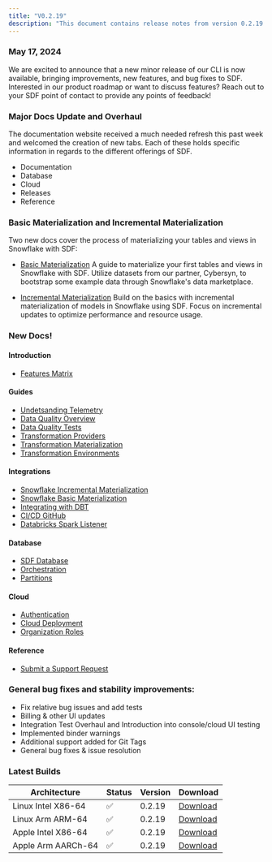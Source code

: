 ```yaml
---
title: "V0.2.19"
description: "This document contains release notes from version 0.2.19 of SDF."
---
```

### May 17, 2024

We are excited to announce that a new minor release of our CLI is now available, bringing
 improvements, new features, and bug fixes to SDF. Interested in our product roadmap or want to 
discuss features? Reach out to your SDF point of contact to provide any points of feedback!

### Major Docs Update and Overhaul

The documentation website received a much needed refresh this past week and welcomed the creation of 
new tabs. Each of these holds specific information in regards to the different offerings of SDF.

- Documentation
- Database 
- Cloud 
- Releases 
- Reference 

### Basic Materialization and Incremental Materialization

Two new docs cover the process of materializing your tables and views in Snowflake with SDF:

- [Basic Materialization](../reference/snowflake/basic-materialization)
A guide to materialize your first tables and views in Snowflake with SDF. Utilize datasets from 
our partner, Cybersyn, to bootstrap some example data through Snowflake's data marketplace.

- [Incremental Materialization](../reference/snowflake/incremental-materialization)
Build on the basics with incremental materialization of models in Snowflake using SDF. 
Focus on incremental updates to optimize performance and resource usage.

### New Docs! 

#### Introduction
- [Features Matrix](../introduction/features)

#### Guides
- [Undetsanding Telemetry](../guide/advanced/telemetry)
- [Data Quality Overview](../guide/data-quality/overview)
- [Data Quality Tests](../guide/data-quality/tests)
- [Transformation Providers](../guide/transformation/providers)
- [Transformation Materialization](../guide/transformation/materialization)
- [Transformation Environments](../guide/transformation/environments)

#### Integrations

- [Snowflake Incremental Materialization](../reference/snowflake/incremental-materialization)
- [Snowflake Basic Materialization](../reference/snowflake/basic-materialization)
- [Integrating with DBT](../integrations/dbt/integrating)
- [CI/CD GitHub](../integrations/cicd/ci_cd)
- [Databricks Spark Listener](../integrations/databricks/databricks)

#### Database 
- [SDF Database](../database/introduction)
- [Orchestration](../database/orchestration)
- [Partitions](../database/partitions)

#### Cloud
- [Authentication](../cloud/authentication)
- [Cloud Deployment](../cloud/deployment)
- [Organization Roles](../cloud/organization_roles)

#### Reference
- [Submit a Support Request](../reference/support)

### General bug fixes and stability improvements:
- Fix relative bug issues and add tests
- Billing & other UI updates 
- Integration Test Overhaul and Introduction into console/cloud UI testing
- Implemented binder warnings 
- Additional support added for Git Tags 
- General bug fixes & issue resolution 

### Latest Builds

| Architecture           | Status | Version | Download |
| ---------------------- | ------ | ------- | -------- |
| Linux Intel X86-64     |   ✅   | 0.2.19  | [Download](https://cdn.sdf.com/releases/download/sdf-v0.2.19-x86_64-unknown-linux-musl.tar.gz) |
| Linux Arm ARM-64       |   ✅   | 0.2.19  | [Download](https://cdn.sdf.com/releases/download/sdf-v0.2.19-arm-unknown-linux-gnueabihf.tar.gz) |
| Apple Intel X86-64     |   ✅   | 0.2.19  | [Download](https://cdn.sdf.com/releases/download/sdf-v0.2.19-x86_64-apple-darwin.tar.gz) |
| Apple Arm AARCh-64     |   ✅   | 0.2.19  | [Download](https://cdn.sdf.com/releases/download/sdf-v0.2.19-aarch64-apple-darwin.tar.gz) |
